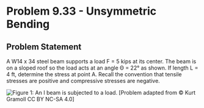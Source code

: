 # Problem 9.33 - Unsymmetric Bending {.unnumbered}

## Problem Statement

A W14 x 34 steel beam supports a load F = 5 kips at its center. The beam is on a sloped roof so the load acts at an angle Θ = 22° as shown. If length L = 4 ft, determine the stress at point A. Recall the convention that tensile stresses are positive and compressive stresses are negative.

![Figure 1: An I beam is subjected to a load.](images/484.png){fig-alt="A A W14 x 34 steel beam is subjected to a single load. The beam is of length 2L and the load F is applied a distance of L from the left end. The beam has a height of 10 in and a width of 4.944 in. The beam is at an angle of theta."}
\[Problem adapted from © Kurt Gramoll CC BY NC-SA 4.0\]